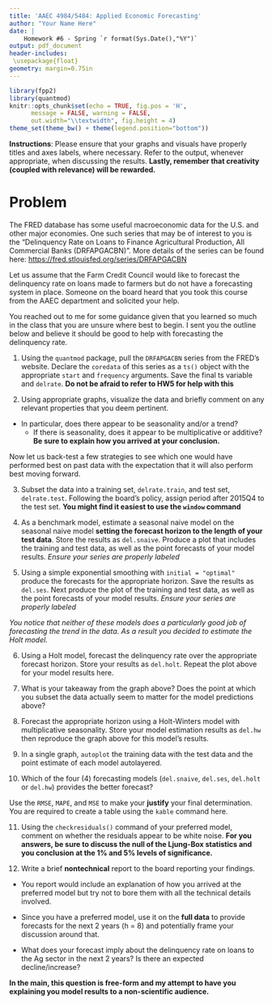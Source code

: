 ```yaml
---
title: 'AAEC 4984/5484: Applied Economic Forecasting'
author: "Your Name Here"
date: |
    Homework #6 - Spring `r format(Sys.Date(),"%Y")` 
output: pdf_document
header-includes:
 \usepackage{float}
geometry: margin=0.75in
---
```



```r
library(fpp2)
library(quantmod)
knitr::opts_chunk$set(echo = TRUE, fig.pos = 'H',
      message = FALSE, warning = FALSE, 
      out.width="\\textwidth", fig.height = 4) 
theme_set(theme_bw() + theme(legend.position="bottom"))
```

**Instructions**: Please ensure that your graphs and visuals have properly titles and axes labels, where necessary. Refer to the output, whenever appropriate, when discussing the results. **Lastly, remember that creativity (coupled with relevance) will be rewarded.**

# Problem

The FRED database has some useful macroeconomic data for the U.S. and other major economies. One such series that may be of interest to you is the "Delinquency Rate on Loans to Finance Agricultural Production, All Commercial Banks (DRFAPGACBN)". More details of the series can be found here: <https://fred.stlouisfed.org/series/DRFAPGACBN>

Let us assume that the Farm Credit Council would like to forecast the delinquency rate on loans made to farmers but do not have a forecasting system in place. Someone on the board heard that you took this course from the AAEC department and solicited your help.

You reached out to me for some guidance given that you learned so much in the class that you are unsure where best to begin. I sent you the outline below and believe it should be good to help with forecasting the delinquency rate. 

1. Using the `quantmod` package, pull the `DRFAPGACBN` series from the FRED's website. Declare the `coredata` of this series as a `ts()` object with the appropriate `start` and `frequency` arguments. Save the final ts variable and `delrate`.
**Do not be afraid to refer to HW5 for help with this**


2. Using appropriate graphs, visualize the data and briefly comment on any relevant properties that you deem pertinent. 

- In particular, does there appear to be seasonality and/or a trend? 
  - If there is seasonality, does it appear to be multiplicative or additive? **Be sure to explain how you arrived at your conclusion.**


Now let us back-test a few strategies to see which one would have performed best on past data with the expectation that it will also perform best moving forward.

3. Subset the data into a training set, `delrate.train`, and test set, `delrate.test`. Following the board's policy, assign period after 2015Q4 to the test set. **You might find it easiest to use the `window` command**


4. As a benchmark model, estimate a seasonal naive model on the seasonal naive model **setting the forecast horizon to the length of your test data**. Store the results as `del.snaive`. Produce a plot that includes the training and test data, as well as the point forecasts of your model results. *Ensure your series are properly labeled*


5. Using a simple exponential smoothing with `initial = "optimal"` produce the forecasts for the appropriate horizon. Save the results as `del.ses`. Next produce the plot of the training and test data, as well as the point forecasts of your model results. *Ensure your series are properly labeled* 


*You notice that neither of these models does a particularly good job of forecasting the trend in the data. As a result you decided to estimate the Holt model.*

6. Using a Holt model, forecast the delinquency rate over the appropriate forecast horizon. Store your results as `del.holt`. Repeat the plot above for your model results here.



7. What is your takeaway from the graph above? Does the point at which you subset the data actually seem to matter for the model predictions above?


8. Forecast the appropriate horizon using a Holt-Winters model with multiplicative seasonality. Store your model estimation results as `del.hw` then reproduce the graph above for this model's results.

9. In a single graph, `autoplot` the training data with the test data and the point estimate of each model autolayered.


10. Which of the four (4) forecasting models (`del.snaive`, `del.ses`, `del.holt` or `del.hw`) provides the better forecast? 

Use the `RMSE`, `MAPE`, and `MSE` to make your **justify** your final determination. You are required to create a table using the `kable` command here.


11. Using the `checkresiduals()` command of your preferred model, comment on whether the residuals appear to be white noise. **For you answers, be sure to discuss the null of the Ljung-Box statistics and you conclusion at the 1% and 5% levels of significance. **


12. Write a brief **nontechnical** report to the board reporting your findings. 

- You report would include an explanation of how you arrived at the preferred model but try not to bore them with all the technical details involved.

- Since you have a preferred model, use it on the **full data** to provide forecasts for the next 2 years (h = 8) and potentially frame your discussion around that.

- What does your forecast imply about the delinquency rate on loans to the Ag sector in the next 2 years? Is there an expected decline/increase?  

**In the main, this question is free-form and my attempt to have you explaining you model results to a non-scientific audience.**

